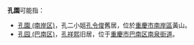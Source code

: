 '''孔園'''可能指：

* [[孔園_(南岸区)|孔園 (南岸区)]]，孔二小姐[[孔令俊|孔令俊]]舊居，位於[[重慶市|重慶市]][[南岸區|南岸區]]黃山。
* [[孔园_(巴南区)|孔园 (巴南区)]]，[[孔祥熙|孔祥熙]]旧居，位于[[重慶市|重慶市]][[巴南区|巴南区]][[南泉街道|南泉街道]]。

{{Disambiguation}}